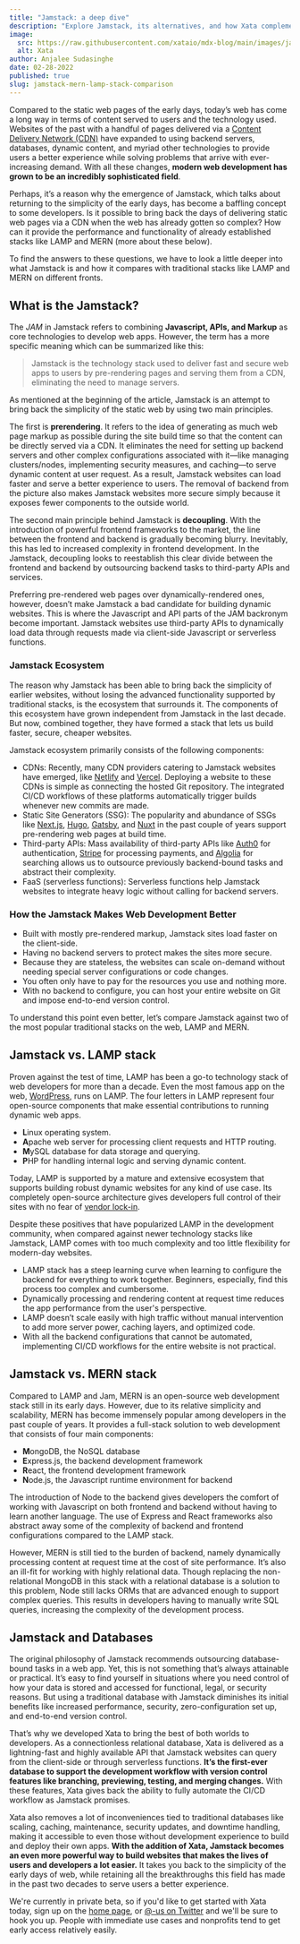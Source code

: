 ```yaml
---
title: "Jamstack: a deep dive"
description: "Explore Jamstack, its alternatives, and how Xata complements it with a serverless database."
image:
  src: https://raw.githubusercontent.com/xataio/mdx-blog/main/images/jamstack-mern-lamp-stack-comparison.png
  alt: Xata
author: Anjalee Sudasinghe
date: 02-28-2022
published: true
slug: jamstack-mern-lamp-stack-comparison
---
```


Compared to the static web pages of the early days, today’s web has come a long way in terms of content served to users and the technology used. Websites of the past with a handful of pages delivered via a [Content Delivery Network (CDN)](https://en.wikipedia.org/wiki/Content_delivery_network) have expanded to using backend servers, databases, dynamic content, and myriad other technologies to provide users a better experience while solving problems that arrive with ever-increasing demand. With all these changes, **modern web development has grown to be an incredibly sophisticated field**.

Perhaps, it’s a reason why the emergence of Jamstack, which talks about returning to the simplicity of the early days, has become a baffling concept to some developers. Is it possible to bring back the days of delivering static web pages via a CDN when the web has already gotten so complex? How can it provide the performance and functionality of already established stacks like LAMP and MERN (more about these below).

To find the answers to these questions, we have to look a little deeper into what Jamstack is and how it compares with traditional stacks like LAMP and MERN on different fronts.

## What is the Jamstack?

The _JAM_ in Jamstack refers to combining **Javascript, APIs, and Markup** as core technologies to develop web apps. However, the term has a more specific meaning which can be summarized like this:

> Jamstack is the technology stack used to deliver fast and secure web apps to users by pre-rendering pages and serving them from a CDN, eliminating the need to manage servers.

As mentioned at the beginning of the article, Jamstack is an attempt to bring back the simplicity of the static web by using two main principles.

The first is **prerendering**. It refers to the idea of generating as much web page markup as possible during the site build time so that the content can be directly served via a CDN. It eliminates the need for setting up backend servers and other complex configurations associated with it—like managing clusters/nodes, implementing security measures, and caching—to serve dynamic content at user request. As a result, Jamstack websites can load faster and serve a better experience to users. The removal of backend from the picture also makes Jamstack websites more secure simply because it exposes fewer components to the outside world.

The second main principle behind Jamstack is **decoupling**. With the introduction of powerful frontend frameworks to the market, the line between the frontend and backend is gradually becoming blurry. Inevitably, this has led to increased complexity in frontend development. In the Jamstack, decoupling looks to reestablish this clear divide between the frontend and backend by outsourcing backend tasks to third-party APIs and services.

Preferring pre-rendered web pages over dynamically-rendered ones, however, doesn’t make Jamstack a bad candidate for building dynamic websites. This is where the Javascript and API parts of the JAM backronym become important. Jamstack websites use third-party APIs to dynamically load data through requests made via client-side Javascript or serverless functions.

### Jamstack Ecosystem

The reason why Jamstack has been able to bring back the simplicity of earlier websites, without losing the advanced functionality supported by traditional stacks, is the ecosystem that surrounds it. The components of this ecosystem have grown independent from Jamstack in the last decade. But now, combined together, they have formed a stack that lets us build faster, secure, cheaper websites.

Jamstack ecosystem primarily consists of the following components:

- CDNs: Recently, many CDN providers catering to Jamstack websites have emerged, like [Netlify](https://netlify.com) and [Vercel](https://vercel.com). Deploying a website to these CDNs is simple as connecting the hosted Git repository. The integrated CI/CD workflows of these platforms automatically trigger builds whenever new commits are made.
- Static Site Generators (SSG): The popularity and abundance of SSGs like [Next.js](https://nextjs.org/), [Hugo](https://gohugo.io/), [Gatsby](https://www.gatsbyjs.com/), and [Nuxt](https://nuxtjs.org/) in the past couple of years support pre-rendering web pages at build time.
- Third-party APIs: Mass availability of third-party APIs like [Auth0](https://auth0.com/) for authentication, [Stripe](https://stripe.com/en-de) for processing payments, and [Algolia](https://www.algolia.com/) for searching allows us to outsource previously backend-bound tasks and abstract their complexity.
- FaaS (serverless functions): Serverless functions help Jamstack websites to integrate heavy logic without calling for backend servers.

### How the Jamstack Makes Web Development Better

- Built with mostly pre-rendered markup, Jamstack sites load faster on the client-side.
- Having no backend servers to protect makes the sites more secure.
- Because they are stateless, the websites can scale on-demand without needing special server configurations or code changes.
- You often only have to pay for the resources you use and nothing more.
- With no backend to configure, you can host your entire website on Git and impose end-to-end version control.

To understand this point even better, let’s compare Jamstack against two of the most popular traditional stacks on the web, LAMP and MERN.

## Jamstack vs. LAMP stack

Proven against the test of time, LAMP has been a go-to technology stack of web developers for more than a decade. Even the most famous app on the web, [WordPress](https://wordpress.com/), runs on LAMP. The four letters in LAMP represent four open-source components that make essential contributions to running dynamic web apps.

- **L**inux operating system.
- **A**pache web server for processing client requests and HTTP routing.
- **M**ySQL database for data storage and querying.
- **P**HP for handling internal logic and serving dynamic content.

Today, LAMP is supported by a mature and extensive ecosystem that supports building robust dynamic websites for any kind of use case. Its completely open-source architecture gives developers full control of their sites with no fear of [vendor lock-in](https://en.wikipedia.org/wiki/Vendor_lock-in).

Despite these positives that have popularized LAMP in the development community, when compared against newer technology stacks like Jamstack, LAMP comes with too much complexity and too little flexibility for modern-day websites.

- LAMP stack has a steep learning curve when learning to configure the backend for everything to work together. Beginners, especially, find this process too complex and cumbersome.
- Dynamically processing and rendering content at request time reduces the app performance from the user's perspective.
- LAMP doesn’t scale easily with high traffic without manual intervention to add more server power, caching layers, and optimized code.
- With all the backend configurations that cannot be automated, implementing CI/CD workflows for the entire website is not practical.

## Jamstack vs. MERN stack

Compared to LAMP and Jam, MERN is an open-source web development stack still in its early days. However, due to its relative simplicity and scalability, MERN has become immensely popular among developers in the past couple of years. It provides a full-stack solution to web development that consists of four main components:

- **M**ongoDB, the NoSQL database
- **E**xpress.js, the backend development framework
- **R**eact, the frontend development framework
- **N**ode.js, the Javascript runtime environment for backend

The introduction of Node to the backend gives developers the comfort of working with Javascript on both frontend and backend without having to learn another language. The use of Express and React frameworks also abstract away some of the complexity of backend and frontend configurations compared to the LAMP stack.

However, MERN is still tied to the burden of backend, namely dynamically processing content at request time at the cost of site performance. It’s also an ill-fit for working with highly relational data. Though replacing the non-relational MongoDB in this stack with a relational database is a solution to this problem, Node still lacks ORMs that are advanced enough to support complex queries. This results in developers having to manually write SQL queries, increasing the complexity of the development process.

## Jamstack and Databases

The original philosophy of Jamstack recommends outsourcing database-bound tasks in a web app. Yet, this is not something that’s always attainable or practical. It’s easy to find yourself in situations where you need control of how your data is stored and accessed for functional, legal, or security reasons. But using a traditional database with Jamstack diminishes its initial benefits like increased performance, security, zero-configuration set up, and end-to-end version control.

That’s why we developed Xata to bring the best of both worlds to developers. As a connectionless relational database, Xata is delivered as a lightning-fast and highly available API that Jamstack websites can query from the client-side or through serverless functions. **It’s the first-ever database to support the development workflow with version control features like branching, previewing, testing, and merging changes.** With these features, Xata gives back the ability to fully automate the CI/CD workflow as Jamstack promises.

Xata also removes a lot of inconveniences tied to traditional databases like scaling, caching, maintenance, security updates, and downtime handling, making it accessible to even those without development experience to build and deploy their own apps. **With the addition of Xata, Jamstack becomes an even more powerful way to build websites that makes the lives of users and developers a lot easier.** It takes you back to the simplicity of the early days of web, while retaining all the breakthroughs this field has made in the past two decades to serve users a better experience.

We're currently in private beta, so if you'd like to get started with Xata today, sign up on the [home page](/), or [@-us on Twitter](https://twitter.com/xatabase) and we'll be sure to hook you up. People with immediate use cases and nonprofits tend to get early access relatively easily.
